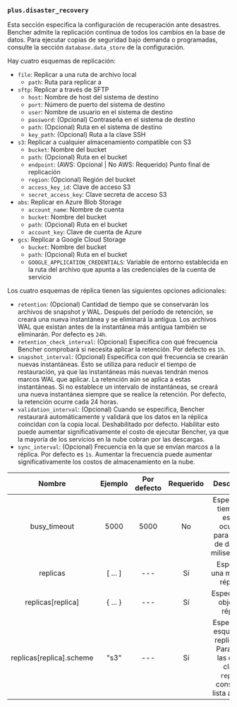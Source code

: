 ### `plus.disaster_recovery`

Esta sección especifica la configuración de recuperación ante desastres.
Bencher admite la replicación continua de todos los cambios en la base de datos.
Para ejecutar copias de seguridad bajo demanda o programadas, consulte la sección `database.data_store` de la configuración.

Hay cuatro esquemas de replicación:
- `file`: Replicar a una ruta de archivo local
    - `path`: Ruta para replicar a
- `sftp`: Replicar a través de SFTP
    - `host`: Nombre de host del sistema de destino
    - `port`: Número de puerto del sistema de destino
    - `user`: Nombre de usuario en el sistema de destino
    - `password`: (Opcional) Contraseña en el sistema de destino
    - `path`: (Opcional) Ruta en el sistema de destino
    - `key_path`: (Opcional) Ruta a la clave SSH
- `s3`: Replicar a cualquier almacenamiento compatible con S3
    - `bucket`: Nombre del bucket
    - `path`: (Opcional) Ruta en el bucket
    - `endpoint`: (AWS: Opcional | No AWS: Requerido) Punto final de replicación
    - `region`: (Opcional) Región del bucket
    - `access_key_id`: Clave de acceso S3
    - `secret_access_key`: Clave secreta de acceso S3
- `abs`: Replicar en Azure Blob Storage
    - `account_name`: Nombre de cuenta
    - `bucket`: Nombre del bucket
    - `path`: (Opcional) Ruta en el bucket
    - `account_key`: Clave de cuenta de Azure
- `gcs`: Replicar a Google Cloud Storage
    - `bucket`: Nombre del bucket
    - `path`: (Opcional) Ruta en el bucket
    - `GOOGLE_APPLICATION_CREDENTIALS`: Variable de entorno establecida en la ruta del archivo que apunta a las credenciales de la cuenta de servicio

Los cuatro esquemas de réplica tienen las siguientes opciones adicionales:

- `retention`: (Opcional) Cantidad de tiempo que se conservarán los archivos de snapshot y WAL. Después del período de retención, se creará una nueva instantánea y se eliminará la antigua. Los archivos WAL que existan antes de la instantánea más antigua también se eliminarán. Por defecto es `24h`.
- `retention_check_interval`: (Opcional) Especifica con qué frecuencia Bencher comprobará si necesita aplicar la retención. Por defecto es `1h`.
- `snapshot_interval`: (Opcional) Especifica con qué frecuencia se crearán nuevas instantáneas. Esto se utiliza para reducir el tiempo de restauración, ya que las instantáneas más nuevas tendrán menos marcos WAL que aplicar. La retención aún se aplica a estas instantáneas. Si no establece un intervalo de instantáneas, se creará una nueva instantánea siempre que se realice la retención. Por defecto, la retención ocurre cada 24 horas.
- `validation_interval`: (Opcional) Cuando se especifica, Bencher restaurará automáticamente y validará que los datos en la réplica coincidan con la copia local. Deshabilitado por defecto. Habilitar esto puede aumentar significativamente el costo de ejecutar Bencher, ya que la mayoría de los servicios en la nube cobran por las descargas.
- `sync_interval`: (Opcional) Frecuencia en la que se envían marcos a la réplica. Por defecto es `1s`. Aumentar la frecuencia puede aumentar significativamente los costos de almacenamiento en la nube.

|          Nombre          |  Ejemplo  | Por defecto | Requerido |                                               Descripción                                                |
| :----------------------: | :-------: | :---------: | :-------: | :------------------------------------------------------------------------------------------------------: |
|       busy_timeout       |   5000    |    5000     |    No     |              Especifica el tiempo de espera ocupado para la base de datos en milisegundos.               |
|         replicas         |  [ ... ]  |     ---     |    Sí     |                                    Especifica una matriz de réplicas.                                    |
|    replicas[replica]     | \{ ... \} |     ---     |    Sí     |                                     Especifica un objeto de réplica.                                     |
| replicas[replica].scheme |   "s3"    |     ---     |    Sí     | Especifica el esquema de replicación. Para todas las demás claves `replica`, consulte la lista anterior. |